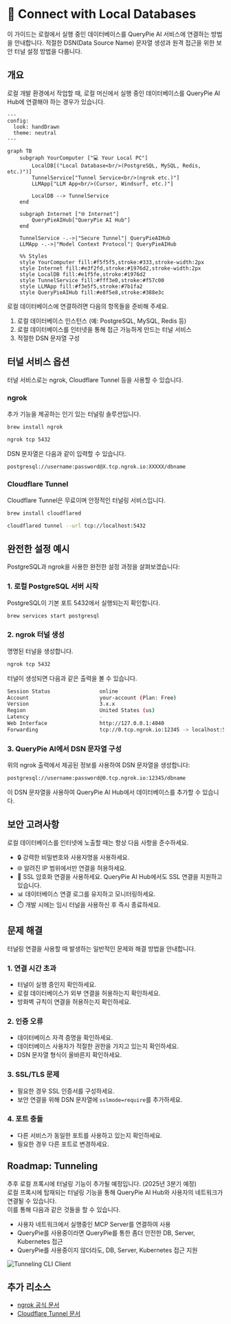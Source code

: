 # 🔗 Connect with Local Databases

이 가이드는 로컬에서 실행 중인 데이터베이스를 QueryPie AI 서비스에 연결하는 방법을 안내합니다. 적절한 DSN(Data Source Name) 문자열 생성과 원격 접근을 위한 보안 터널 설정 방법을 다룹니다.


## 개요

로컬 개발 환경에서 작업할 때, 로컬 머신에서 실행 중인 데이터베이스를 QueryPie AI Hub에 연결해야 하는 경우가 있습니다.

```mermaid
---
config:
  look: handDrawn
  theme: neutral
---

graph TB
    subgraph YourComputer ["💻 Your Local PC"]
        LocalDB[("Local Database<br/>(PostgreSQL, MySQL, Redis, etc.)")]
        TunnelService["Tunnel Service<br/>(ngrok etc.)"]
        LLMApp["LLM App<br/>(Cursor, Windsurf, etc.)"]
        
        LocalDB --> TunnelService
    end
    
    subgraph Internet ["🌐 Internet"]
        QueryPieAIHub["QueryPie AI Hub"]
    end
    
    TunnelService -.->|"Secure Tunnel"| QueryPieAIHub
    LLMApp -.->|"Model Context Protocol"| QueryPieAIHub
    
    %% Styles
    style YourComputer fill:#f5f5f5,stroke:#333,stroke-width:2px
    style Internet fill:#e3f2fd,stroke:#1976d2,stroke-width:2px
    style LocalDB fill:#e1f5fe,stroke:#1976d2
    style TunnelService fill:#fff3e0,stroke:#f57c00
    style LLMApp fill:#f3e5f5,stroke:#7b1fa2
    style QueryPieAIHub fill:#e8f5e8,stroke:#388e3c
```
로컬 데이터베이스에 연결하려면 다음의 항목들을 준비해 주세요.

1. 로컬 데이터베이스 인스턴스 (예: PostgreSQL, MySQL, Redis 등)
2. 로컬 데이터베이스를 인터넷을 통해 접근 가능하게 만드는 터널 서비스
3. 적절한 DSN 문자열 구성


## 터널 서비스 옵션
터널 서비스로는 ngrok, Cloudflare Tunnel 등을 사용할 수 있습니다.

### ngrok

추가 기능을 제공하는 인기 있는 터널링 솔루션입니다.

```bash filename="ngrok 설치" copy
brew install ngrok
```

```bash filename="PostgreSQL 터널 생성" copy
ngrok tcp 5432
```

DSN 문자열은 다음과 같이 입력할 수 있습니다.

```bash filename="PostgreSQL DSN 예시" copy
postgresql://username:password@X.tcp.ngrok.io:XXXXX/dbname
```

### Cloudflare Tunnel

Cloudflare Tunnel은 무료이며 안정적인 터널링 서비스입니다.

```bash filename="Cloudflare Tunnel 설치" copy
brew install cloudflared
```

```bash filename="터널 생성 및 실행" copy
cloudflared tunnel --url tcp://localhost:5432
```

## 완전한 설정 예시

PostgreSQL과 ngrok을 사용한 완전한 설정 과정을 살펴보겠습니다:

### 1. 로컬 PostgreSQL 서버 시작
PostgreSQL이 기본 포트 5432에서 실행되는지 확인합니다.
```bash filename="1단계: PostgreSQL 시작" copy
brew services start postgresql
```

### 2. ngrok 터널 생성
명명된 터널을 생성합니다.
```bash filename="2단계: ngrok 터널 생성" copy
ngrok tcp 5432
```

터널이 생성되면 다음과 같은 출력을 볼 수 있습니다.

```bash filename="ngrok 출력 예시" copy
Session Status                online
Account                       your-account (Plan: Free)
Version                       3.x.x
Region                        United States (us)
Latency                       -
Web Interface                 http://127.0.0.1:4040
Forwarding                    tcp://0.tcp.ngrok.io:12345 -> localhost:5432
```

### 3. QueryPie AI에서 DSN 문자열 구성

위의 ngrok 출력에서 제공된 정보를 사용하여 DSN 문자열을 생성합니다:

```bash filename="3단계: DSN 문자열 구성" copy
postgresql://username:password@0.tcp.ngrok.io:12345/dbname
```

이 DSN 문자열을 사용하여 QueryPie AI Hub에서 데이터베이스를 추가할 수 있습니다.

## 보안 고려사항

로컬 데이터베이스를 인터넷에 노출할 때는 항상 다음 사항을 준수하세요.

- 🔒 강력한 비밀번호와 사용자명을 사용하세요. 
- 🌐 알려진 IP 범위에서만 연결을 허용하세요.
- 🔐 SSL 암호화 연결을 사용하세요. QueryPie AI Hub에서도 SSL 연결을 지원하고 있습니다.
- 📊 데이터베이스 연결 로그를 유지하고 모니터링하세요.
- ⏱️ 개발 시에는 임시 터널을 사용하신 후 즉시 종료하세요.

## 문제 해결

터널링 연결을 사용할 때 발생하는 일반적인 문제와 해결 방법을 안내합니다.

### 1. 연결 시간 초과
- 터널이 실행 중인지 확인하세요.
- 로컬 데이터베이스가 외부 연결을 허용하는지 확인하세요.
- 방화벽 규칙이 연결을 허용하는지 확인하세요.

### 2. 인증 오류
- 데이터베이스 자격 증명을 확인하세요.
- 데이터베이스 사용자가 적절한 권한을 가지고 있는지 확인하세요.
- DSN 문자열 형식이 올바른지 확인하세요.

### 3. SSL/TLS 문제
- 필요한 경우 SSL 인증서를 구성하세요.
- 보안 연결을 위해 DSN 문자열에 `sslmode=require`를 추가하세요.

### 4. 포트 충돌
- 다른 서비스가 동일한 포트를 사용하고 있는지 확인하세요.
- 필요한 경우 다른 포트로 변경하세요.

## Roadmap: Tunneling
추후 로컬 프록시에 터널링 기능이 추가될 예정입니다. (2025년 3분기 예정)<br/>
로컬 프록시에 탑재되는 터널링 기능을 통해 QueryPie AI Hub와 사용자의 네트워크가 연결될 수 있습니다.<br/>
이를 통해 다음과 같은 것들을 할 수 있습니다.
- 사용자 네트워크에서 실행중인 MCP Server를 연결하여 사용
- QueryPie를 사용중이라면 QueryPie를 통한 좀더 안전한 DB, Server, Kubernetes 접근
- QueryPie를 사용중이지 않더라도, DB, Server, Kubernetes 접근 지원

![Tunneling CLI Client](@/app/img/tunneling-drawio-1.png)


## 추가 리소스

- [ngrok 공식 문서](https://ngrok.com/docs)
- [Cloudflare Tunnel 문서](https://developers.cloudflare.com/cloudflare-one/connections/connect-apps/)